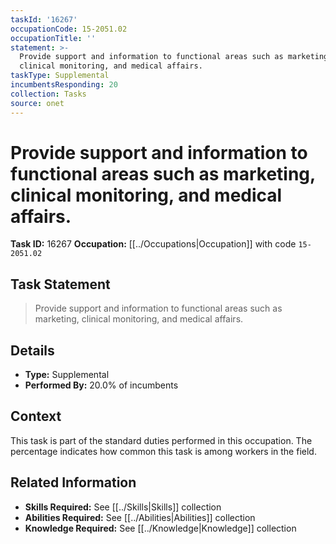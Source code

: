 ```yaml
---
taskId: '16267'
occupationCode: 15-2051.02
occupationTitle: ''
statement: >-
  Provide support and information to functional areas such as marketing,
  clinical monitoring, and medical affairs.
taskType: Supplemental
incumbentsResponding: 20
collection: Tasks
source: onet
---
```

# Provide support and information to functional areas such as marketing, clinical monitoring, and medical affairs.

**Task ID:** 16267
**Occupation:** [[../Occupations|Occupation]] with code `15-2051.02`

## Task Statement

> Provide support and information to functional areas such as marketing, clinical monitoring, and medical affairs.

## Details

- **Type:** Supplemental
- **Performed By:** 20.0% of incumbents

## Context

This task is part of the standard duties performed in this occupation. The percentage indicates how common this task is among workers in the field.

## Related Information

- **Skills Required:** See [[../Skills|Skills]] collection
- **Abilities Required:** See [[../Abilities|Abilities]] collection
- **Knowledge Required:** See [[../Knowledge|Knowledge]] collection
